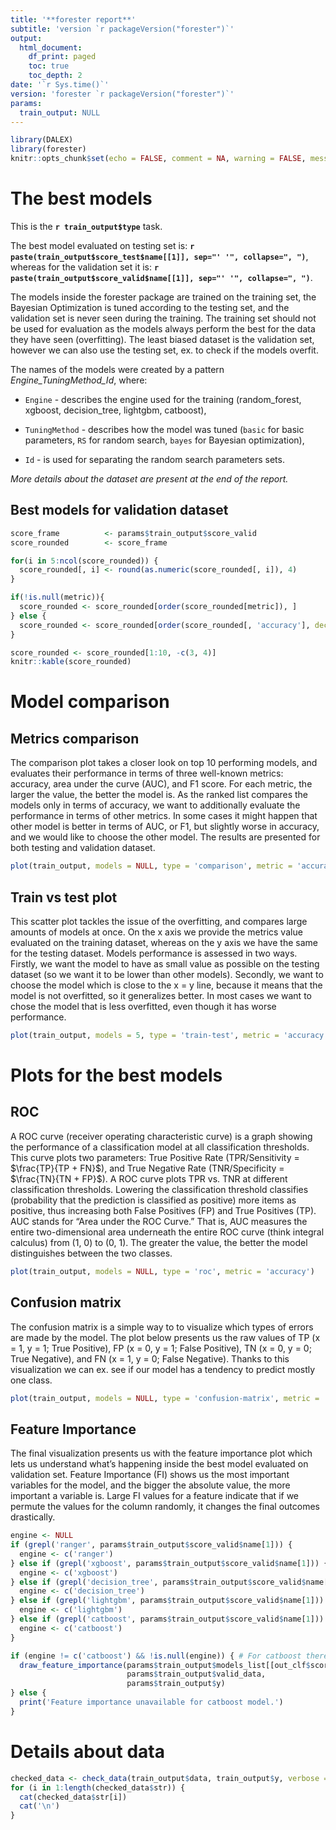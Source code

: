```yaml
---
title: '**forester report**'
subtitle: 'version `r packageVersion("forester")`'
output:
  html_document:
    df_print: paged
    toc: true
    toc_depth: 2
date: '`r Sys.time()`'
version: 'forester `r packageVersion("forester")`'
params:
  train_output: NULL
---
```


```r
library(DALEX)
library(forester)
knitr::opts_chunk$set(echo = FALSE, comment = NA, warning = FALSE, message = FALSE)
```

# The best models

This is the **`r train_output$type`** task.

The best model evaluated on testing set is: **`r paste(train_output$score_test$name[[1]], sep="' '", collapse=", ")`**, whereas for the validation set it is: **`r paste(train_output$score_valid$name[[1]], sep="' '", collapse=", ")`**.

The models inside the forester package are trained on the training set, the Bayesian Optimization is tuned according to the testing set, and the validation set is never seen during the training. The training set should not be used for evaluation as the models always perform the best for the data they have seen (overfitting). The least biased dataset is the validation set, however we can also use the testing set, ex. to check if the models overfit.

The names of the models were created by a pattern *Engine_TuningMethod_Id*, where:

-   `Engine` - describes the engine used for the training (random_forest, xgboost, decision_tree, lightgbm, catboost),

-   `TuningMethod` - describes how the model was tuned (`basic` for basic parameters, `RS` for random search, `bayes` for Bayesian optimization),

-   `Id` - is used for separating the random search parameters sets.

*More details about the dataset are present at the end of the report.*

## Best models for validation dataset

```r
score_frame          <- params$train_output$score_valid
score_rounded        <- score_frame

for(i in 5:ncol(score_rounded)) {
  score_rounded[, i] <- round(as.numeric(score_rounded[, i]), 4)
}

if(!is.null(metric)){
  score_rounded <- score_rounded[order(score_rounded[metric]), ]
} else {
  score_rounded <- score_rounded[order(score_rounded[, 'accuracy'], decreasing = TRUE), ]
}

score_rounded <- score_rounded[1:10, -c(3, 4)]
knitr::kable(score_rounded)
```

\newpage

# Model comparison

## Metrics comparison

The comparison plot takes a closer look on top 10 performing models, and evaluates their performance in terms of three well-known metrics: accuracy, area under the curve (AUC), and F1 score. For each metric, the larger the value, the better the model is. As the ranked list compares the models only in terms of accuracy, we want to additionally evaluate the performance in terms of other metrics. In some cases it might happen that other model is better in terms of AUC, or F1, but slightly worse in accuracy, and we would like to choose the other model. The results are presented for both testing and validation dataset.

```r
plot(train_output, models = NULL, type = 'comparison', metric = 'accuracy') 
```

\newpage

## Train vs test plot

This scatter plot tackles the issue of the overfitting, and compares large amounts of models at once. On the x axis we provide the metrics value evaluated on the training dataset, whereas on the y axis we have the same for the testing dataset. Models performance is assessed in two ways. Firstly, we want the model to have as small value as possible on the testing dataset (so we want it to be lower than other models). Secondly, we want to choose the model which is close to the x = y line, because it means that the model is not overfitted, so it generalizes better. In most cases we want to chose the model that is less overfitted, even though it has worse performance.

```r
plot(train_output, models = 5, type = 'train-test', metric = 'accuracy') 
```

\newpage

# Plots for the best models

## ROC

A ROC curve (receiver operating characteristic curve) is a graph showing the performance of a classification model at all classification thresholds. This curve plots two parameters: True Positive Rate (TPR/Sensitivity = $\frac{TP}{TP + FN}$), and True Negative Rate (TNR/Specificity = $\frac{TN}{TN + FP}$). A ROC curve plots TPR vs. TNR at different classification thresholds. Lowering the classification threshold classifies (probability that the prediction is classified as positive) more items as positive, thus increasing both False Positives (FP) and True Positives (TP). AUC stands for "Area under the ROC Curve." That is, AUC measures the entire two-dimensional area underneath the entire ROC curve (think integral calculus) from (1, 0) to (0, 1). The greater the value, the better the model distinguishes between the two classes.

```r
plot(train_output, models = NULL, type = 'roc', metric = 'accuracy')
```

\newpage

## Confusion matrix

The confusion matrix is a simple way to to visualize which types of errors are made by the model. The plot below presents us the raw values of TP (x = 1, y = 1; True Positive), FP (x = 0, y = 1; False Positive), TN (x = 0, y = 0; True Negative), and FN (x = 1, y = 0; False Negative). Thanks to this visualization we can ex. see if our model has a tendency to predict mostly one class.

```r
plot(train_output, models = NULL, type = 'confusion-matrix', metric = 'accuracy')
```

\newpage

## Feature Importance

The final visualization presents us with the feature importance plot which lets us understand what's happening inside the best model evaluated on validation set. Feature Importance (FI) shows us the most important variables for the model, and the bigger the absolute value, the more important a variable is. Large FI values for a feature indicate that if we permute the values for the column randomly, it changes the final outcomes drastically.

```r
engine <- NULL
if (grepl('ranger', params$train_output$score_valid$name[1])) {
  engine <- c('ranger')
} else if (grepl('xgboost', params$train_output$score_valid$name[1])) {
  engine <- c('xgboost')
} else if (grepl('decision_tree', params$train_output$score_valid$name[1])) {
  engine <- c('decision_tree')
} else if (grepl('lightgbm', params$train_output$score_valid$name[1])) {
  engine <- c('lightgbm')
} else if (grepl('catboost', params$train_output$score_valid$name[1])) {
  engine <- c('catboost')
}

if (engine != c('catboost') && !is.null(engine)) { # For catboost there is an error with DALEX::model_parts().
  draw_feature_importance(params$train_output$models_list[[out_clf$score_valid$name[1]]], 
                          params$train_output$valid_data, 
                          params$train_output$y)
} else {
  print('Feature importance unavailable for catboost model.')
}

```

\newpage

# Details about data

```r
checked_data <- check_data(train_output$data, train_output$y, verbose = FALSE)
for (i in 1:length(checked_data$str)) {
  cat(checked_data$str[i])
  cat('\n')
}
```

